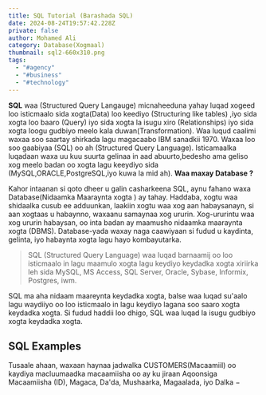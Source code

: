 ```yaml
---
title: SQL Tutorial (Barashada SQL)
date: 2024-08-24T19:57:42.228Z
private: false
author: Mohamed Ali
category: Database(Xogmaal)
thumbnail: sql2-660x310.png
tags:
  - "#agency"
  - "#business"
  - "#technology"
---
```

**SQL** waa  (Structured Query Langauge) micnaheeduna yahay luqad  xogeed  loo isticmaalo sida xogta(Data)  loo keediyo (Structuring like tables) ,iyo sida xogta loo baaro (Query) iyo sida xogta la isugu xiro (Relationships) iyo sida xogta loogu gudbiyo meelo kala duwan(Transformation).
Waa luqud caalimi waxaa soo saartay shirkada lagu magacaabo IBM sanadkii 1970. Waxaa loo soo gaabiyaa (SQL) oo ah (Structured Query Language). Isticamaalka luqadaan waxa uu kuu suurta gelinaa in aad abuurto,bedesho ama geliso xog meelo badan oo xogta lagu keeydiyo sida (MySQL,ORACLE,PostgreSQL,iyo kuwa la mid ah).
 **Waa maxay Database ?**  

Kahor intaanan si qoto dheer u galin casharkeena SQL, aynu fahano waxa Database(Nidaamka Maaraynta xogta ) ay tahay.
Haddaba, xogtu waa shidaalka cusub ee adduunkan, laakiin xogtu waa xog aan habaysanayn, si aan xogtaas u habaynno, waxaanu samaynaa xog ururin. Xog-ururintu waa xog ururin habaysan, oo inta badan ay maamusho nidaamka maaraynta xogta (DBMS). Database-yada waxay naga caawiyaan si fudud u kaydinta, gelinta, iyo habaynta xogta lagu hayo kombayutarka.

> <!--StartFragment-->
>
> SQL (Structured Query Language) waa luqad barnaamij oo loo isticmaalo in lagu maamulo xogta lagu keydiyo keydadka xogta xiriirka leh sida MySQL, MS Access, SQL Server, Oracle, Sybase, Informix, Postgres, iwm.
>
> <!--EndFragment-->



<!--StartFragment-->

SQL ma aha nidaam maareynta keydadka xogta, balse waa luqad su'aalo lagu waydiiyo oo loo isticmaalo in lagu keydiyo lagana soo saaro xogta keydadka xogta. Si fudud haddii loo dhigo, SQL waa luqad la isugu gudbiyo xogta keydadka xogta.

<!--EndFragment-->



<!--StartFragment-->

## SQL Examples

<!--EndFragment--><!--StartFragment-->

Tusaale ahaan, waxaan haynaa jadwalka CUSTOMERS(Macaamiil) oo kaydiya macluumaadka macaamiisha oo ay ku jiraan Aqoonsiga Macaamiisha (ID), Magaca, Da'da, Mushaarka, Magaalada, iyo Dalka −

<!--EndFragment-->
